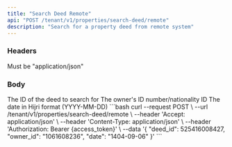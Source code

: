 ```yaml
---
title: "Search Deed Remote"
api: "POST /tenant/v1/properties/search-deed/remote"
description: "Search for a property deed from remote system"
---
```


### Headers

<ParamField header="Accept" type="string" required>
  Must be "application/json"
</ParamField>

### Body

<ParamField body="deed_id" type="number" required>
  The ID of the deed to search for
</ParamField>

<ParamField body="owner_id" type="string" required>
  The owner's ID number/nationality ID
</ParamField>

<ParamField body="date" type="string" required>
  The date in Hijri format (YYYY-MM-DD)
</ParamField>

<RequestExample>
```bash
curl --request POST \
  --url /tenant/v1/properties/search-deed/remote \
  --header 'Accept: application/json' \
  --header 'Content-Type: application/json' \
  --header 'Authorization: Bearer {access_token}' \
  --data '{
    "deed_id": 525416008427,
    "owner_id": "1061608236",
    "date": "1404-09-06"
  }'
```
</RequestExample> 